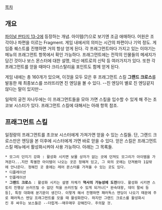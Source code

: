 [[목차]]
== 개요 ==
[[파이널 판타지 13-2]]에 등장하는 개념. 아이템(?)으로 보기엔 조금 애매하다. 어원은 조각이나 파편을 이르는 Fragment. 게임 내에서의 의미는 시간의 파편이나 기억 정도. 게임중 퀘스트를 진행하면 거의 항상 얻게 된다. 각 프래그먼트마다 가지고 있는 이야기는 메뉴의 프래그먼트 항목에서 확인 가능하다. 프래그먼트에는 전작의 인물들의 메세지가 담긴 것이나 보스 몬스터에 대한 설명, 여신 에트로의 신탁 등 여러가지가 있다. 또한 각 프래그먼트를 얻을 때마다 크리스탈리움 포인트도 함께 얻게 된다.

게임 내에는 총 160개가 있으며, 이것을 모두 모은 후 프래그먼트 스킬 '''그랜드 크로스'''를 발동한 채 최종보스를 쓰러뜨리면 진 엔딩을 볼 수 있다. --진 엔딩이 별로 진 엔딩같지 않다는 말이 있지만--

일락의 궁전 자나두에는 이 프래그먼트들을 모아 가면 스킬을 입수할 수 있게 해 주는 초코보 시스터가 있다. 프래그먼트 스킬에 대해서는 아래 항목 참조.

== 프래그먼트 스킬 ==
일정량의 프래그먼트를 초코보 시스터에게 가져가면 얻을 수 있는 스킬들. 단, 그랜드 크로스만은 엔딩을 본 이후에 시스터에게 가면 바로 얻을 수 있다. 얻은 스킬은 프래그먼트 스킬 메뉴에서 활성화시켜야 사용 가능하다. 아래는 그 목록들.


 * 모그리 던지기 강화 : 활성화 시키면 보물 상자가 없는 곳에 던져도 모그리가 아이템을 가져온다...지만 특별한 아이템이 나오는 곳은 정해져 있고, 그 외의 곳에는 던져봤자 1길밖에 안나온다. 정해진 곳 중에는 레어 몬스터를 가져올 수 있는 곳도 있다.
 * 디플레이션
 * 인플레이션
 * '''그랜드 크로스''' : 활성화 시키는 설명 자체가 '''역사의 가능성에 도전'''이다. 활성화 시키면 스토리 진행상 쓰러뜨릴 수 없던 적을 쓰러뜨릴 수 있게 되거나[* 완숙대왕, 데미 팔씨 등등], 특정 대화에 분기문이 생긴다. 이렇게 해서 진행하면 패러독스 엔딩이 나오기 때문에 주로 패러독스 엔딩 프래그먼트를 모을 때 활성화한다. 하지만 그랜드 크로스를 활성화시킨 후 싸우는 보스들은 --더럽게--매우매우 강해진다. 주의할 것.
